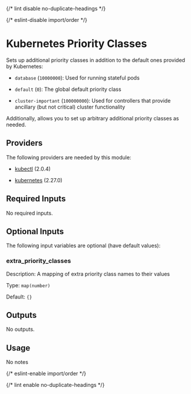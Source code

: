 
{/* lint disable no-duplicate-headings */}

{/* eslint-disable import/order */}
<ModuleHeader name="kube_priority_classes" sourceHref="https://github.com/Panfactum/stack/tree/__PANFACTUM_VERSION_MAIN__/packages/infrastructure/kube_priority_classes" status="stable" type="direct"/>

# Kubernetes Priority Classes

Sets up additional priority classes in addition to the default ones provided
by Kubernetes:

- `database` (`10000000`): Used for running stateful pods

- `default` (`0`): The global default priority class

- `cluster-important` (`100000000`): Used for controllers that provide ancillary
   (but not critical) cluster functionality

Additionally, allows you to set up arbitrary additional priority classes
as needed.

## Providers

The following providers are needed by this module:

- [kubectl](https://registry.terraform.io/providers/alekc/kubectl/2.0.4/docs) (2.0.4)

- [kubernetes](https://registry.terraform.io/providers/hashicorp/kubernetes/2.27.0/docs) (2.27.0)

## Required Inputs

No required inputs.

## Optional Inputs

The following input variables are optional (have default values):


### extra\_priority\_classes

Description: A mapping of extra priority class names to their values

Type: `map(number)`

Default: `{}`








## Outputs

No outputs.

## Usage

No notes

{/* eslint-enable import/order */}

{/* lint enable no-duplicate-headings */}
